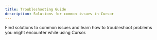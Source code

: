 ```yaml
---
title: Troubleshooting Guide
description: Solutions for common issues in Cursor
---
```


Find solutions to common issues and learn how to troubleshoot problems you might encounter while using Cursor.
